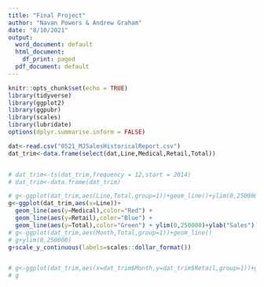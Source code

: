 ---
title: "Final Project"
author: "Navan Powers & Andrew Graham"
date: "8/10/2021"
output:
  word_document: default
  html_document:
    df_print: paged
  pdf_document: default
---
```{r setup, include=FALSE}
knitr::opts_chunk$set(echo = TRUE)
library(tidyverse)
library(ggplot2)
library(ggpubr)
library(scales)
library(lubridate)
options(dplyr.summarise.inform = FALSE)

```

```{r}
dat<-read.csv("0521_MJSalesHistoricalReport.csv")
dat_trim<-data.frame(select(dat,Line,Medical,Retail,Total))


# dat_trim<-ts(dat_trim,frequency = 12,start = 2014)
# dat_trim<-data.frame(dat_trim)
```

```{r}

# g<-ggplot(dat_trim,aes(Line,Total,group=1))+geom_line()+ylim(0,250000)
g<-ggplot(dat_trim,aes(x=Line))+
  geom_line(aes(y=Medical),color="Red") +
  geom_line(aes(y=Retail),color="Blue") +
  geom_line(aes(y=Total),color="Green") + ylim(0,250000)+ylab("Sales")
# g<-ggplot(dat_trim,aes(Month,Total,group=1))+geom_line()
# g+ylim(0,250000)
g+scale_y_continuous(labels=scales::dollar_format())


# g<-ggplot(dat_trim,aes(x=dat_trim$Month,y=dat_trim$Retail,group=1))+geom_line()
# g
```

```{r}

```